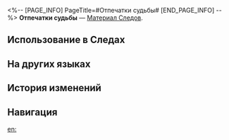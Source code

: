 <%-- [PAGE_INFO]
PageTitle=#Отпечатки судьбы#
[END_PAGE_INFO] --%>
{{Предмет Инфобокс
|id          = 241
|Изображение = Предмет Отпечатки судьбы.png
|Тип         = Материал Следов
|Инвентарь   = Материалы улучшения
|Редкость    = 5
|Эффект      = 
|Описание    = Продвинутый материал для повышения уровня Следов.
|Источник1   = [[Награды за очки Виртуальной вселенной]]
|Источник2   = [[Честь Безымянных]]
|Источник3   = [[Неугасаемый пепел]]
|Источник4   = [[Неугасаемый звёздный свет]]
|Источник5   = [[Награды временного события]]
}}
{{Описание|Поражение за поражением делало вас победителем и шаг за шагом приводило вас к переломному моменту вашей судьбы.}}
'''Отпечатки судьбы''' — [[Материал Следов]].

==Использование в Следах==
{{Использование в следах}}

==На других языках==
{{На других языках
|en   = Tracks of Destiny
|zhs  = 命运的足迹
|zht  = 命運的足跡
|ja   = 運命の足跡
|ko   = 운명의 발자취
|es   = Huellas del destino
|fr   = Voies de la destinée
|ru   = Отпечатки судьбы
|th   = Tracks of Destiny
|vi   = Dấu Chân Vận Mệnh
|de   = Spuren des Schicksals
|id   = Tracks of Destiny
|pt   = Rastros de Destino
}}

==История изменений==
{{История изменений|3.5}}

==Навигация==
{{Материалы улучшения Навбокс}}

[[en:]]